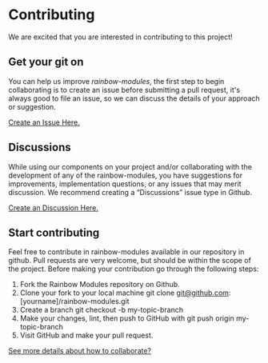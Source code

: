 
<Meta title="Introduction|Getting Started/Contributing" />

# Contributing

We are excited that you are interested in contributing to this project!

## Get your git on

You can help us improve _rainbow-modules_, the first step to begin
collaborating is to create an issue before submitting a pull request,
it's always good to file an issue, so we can discuss the details of
your approach or suggestion.

[Create an Issue Here.](https://github.com/nexxtway/rainbow-modules/issues/new/choose)

## Discussions

While using our components on your project and/or collaborating with
the development of any of the rainbow-modules, you have
suggestions for improvements, implementation questions, or any issues
that may merit discussion. We recommend creating a “Discussions”
issue type in Github.

[Create an Discussion Here.](https://github.com/nexxtway/rainbow-modules/issues/new?assignees=&labels=discussion&template=discussion.md&title=)

## Start contributing

Feel free to contribute in rainbow-modules available in our repository in
github. Pull requests are very welcome, but should be within the scope of the
project. Before making your contribution go through the following steps:

1. Fork the Rainbow Modules repository on Github.
2. Clone your fork to your local machine git clone git@github.com:[yourname]/rainbow-modules.git
3. Create a branch git checkout -b my-topic-branch
4. Make your changes, lint, then push to GitHub with git push origin my-topic-branch
5. Visit GitHub and make your pull request.

[See more details about how to collaborate?](https://github.com/nexxtway/react-modules/blob/master/CONTRIBUTING.md)
